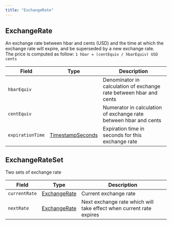 ```yaml
---
title: "ExchangeRate"
---
```



## ExchangeRate

An exchange rate between hbar and cents (USD) and the time at which the exchange rate will expire, and be superseded by a new exchange rate.\
The price is computed as follow: `1 hbar = (centEquiv / hbarEquiv) USD cents`

| Field            | Type                                                                                                   | Description                                                        |
| ---------------- | ------------------------------------------------------------------------------------------------------ | ------------------------------------------------------------------ |
| `hbarEquiv`      |                                                                                                        | Denominator in calculation of exchange rate between hbar and cents |
| `centEquiv`      |                                                                                                        | Numerator in calculation of exchange rate between hbar and cents   |
| `expirationTime` | [TimestampSeconds](/hedera/sdks-and-apis/hedera-api/miscellaneous/timestamp#timestampseconds) | Expiration time in seconds for this exchange rate                  |

## ExchangeRateSet

Two sets of exchange rate

| Field         | Type                          | Description                                                         |
| ------------- | ----------------------------- | ------------------------------------------------------------------- |
| `currentRate` | [ExchangeRate](#exchangerate) | Current exchange rate                                               |
| `nextRate`    | [ExchangeRate](#exchangerate) | Next exchange rate which will take effect when current rate expires |
